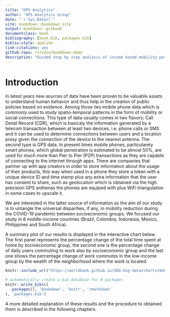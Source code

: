 ```yaml
---
title: "GPS Analytics"
author: "GPS Analytics Group"
date: "`r Sys.Date()`"
site: bookdown::bookdown_site
output: bookdown::gitbook
documentclass: book
bibliography: [book.bib, packages.bib]
biblio-style: apalike
link-citations: yes
github-repo: rstudio/bookdown-demo
description: "Guided step by step analysis of income based mobility patterns from GPS data."
---
```


# Introduction

In latest years new sources of data have been proven to be valuable assets to understand human behavior and thus
help in the creation of public policies based on evidence. Among those lies mobile phone data which is commonly used
to study spatio-temporal patterns in the form of mobility or social connections. This type of data usually comes in two
flavors; Call Detail Record (CDR), which is basicaly the information generated by a telecom transaction between at least two
devices, i.e. phone calls or SMS and it can be used to determine connections between users and a location proxy given the
connection of the device to the nearest antenna. The second type is GPS data. In present times mobile phones, particularely smart phones,
which global penetration is estimated to be almost 50\%, are used for much more than Pier to Pier (P2P) transactions as they
are capable of connecting to the internet through apps. There are companies that partner up with app creators in order to
store information about the usage of their products, this way when used in a phone they store a token with a unique device ID
and time stamp plus any extra information that the user has consent to share, such as geolocation which is obtained via the
high precision GPS anthenas the phones are equiped with plus WiFi triangulation in some cases to upscale it.

We are interested in the latter source of information as the aim of our study is to untangle the universal disparities, if any,
in mobility reduction during the COVID-19 pandemic between socioeconomic groups. We focused our study in 6 middle-income countries (Brazil, Colombia,
Indonesia, Mexico, Philippines and South Africa).

A summary plot of our results is displayed in the interactive chart below. The first panel represents the percentage
change of the total time spent at home by socioeconomic group,
the second one is the percentage change of daily users commuting to work also by socioeconomic group and the last one
shows the percentage change of work commutes in the low-income group by the wealth of the neighborhood where the work is located.

```r
knitr::include_url("https://worldbank.github.io/SDG-big-data/charts/mobility-country.html", height = "400px")
```

```r
# automatically create a bib database for R packages
knitr::write_bib(c(
  .packages(), 'bookdown', 'knitr', 'rmarkdown'
), 'packages.bib')
```

A more detailed explanation of these results and the procedure to obtained them is described in the following chapters.
